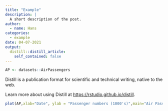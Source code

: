 ```yaml
---
title: "Example"
description: |
  A short description of the post.
author: 
  - name: Hans
categories:
  - example
date: 04-07-2021
output:
  distill::distill_article:
    self_contained: false
---
```



```r
AP <- datasets::AirPassengers
```

Distill is a publication format for scientific and technical writing, native to the web.

Learn more about using Distill at <https://rstudio.github.io/distill>.

```r
plot(AP,xlab="Date", ylab = "Passenger numbers (1000's)",main="Air Passenger numbers from 1949 to 1961")
```

